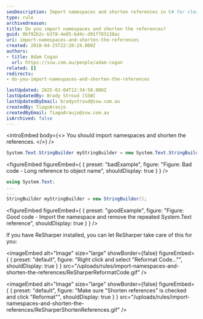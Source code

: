 ```yaml
---
seoDescription: Import namespaces and shorten references in C# for cleaner, more readable code.
type: rule
archivedreason:
title: Do you import namespaces and shorten the references?
guid: 0bf92b2c-b378-4e05-bd4c-d91f783138ac
uri: import-namespaces-and-shorten-the-references
created: 2018-04-25T22:28:24.000Z
authors:
- title: Adam Cogan
  url: https://ssw.com.au/people/adam-cogan
related: []
redirects:
- do-you-import-namespaces-and-shorten-the-references

lastUpdated: 2025-02-04T12:34:58.000Z
lastUpdatedBy: Brady Stroud [SSW]
lastUpdatedByEmail: bradystroud@ssw.com.au
createdBy: TiagoAraujo
createdByEmail: TiagoAraujo@ssw.com.au
isArchived: false
---
```


<introEmbed
  body={<>
You should import namespaces and shorten the references.
  </>}
/>
``` cs
System.Text.StringBuilder myStringBuilder = new System.Text.StringBuilder();
```

<figureEmbed figureEmbed={ {
  preset: "badExample",
  figure: "Figure: Bad code - Long reference to object name",
  shouldDisplay: true
} } />


``` cs
using System.Text;
...
...
StringBuilder myStringBuilder = new StringBuilder();
```

<figureEmbed figureEmbed={ {
  preset: "goodExample",
  figure: "Figure: Good code - Import the namespace and remove the repeated System.Text reference",
  shouldDisplay: true
} } />


If you have ReSharper installed, you can let ReSharper take care of this for you:


<imageEmbed
  alt="Image"
  size="large"
  showBorder={false}
  figureEmbed={ {
    preset: "default",
    figure: "Right click and select \"Reformat Code...\"",
    shouldDisplay: true
  } }
  src="/uploads/rules/import-namespaces-and-shorten-the-references/ReSharperReformatCode.gif"
/>


<imageEmbed
  alt="Image"
  size="large"
  showBorder={false}
  figureEmbed={ {
    preset: "default",
    figure: "Make sure \"Shorten references\" is checked and click \"Reformat\"",
    shouldDisplay: true
  } }
  src="/uploads/rules/import-namespaces-and-shorten-the-references/ReSharperShortenReferences.gif"
/>
